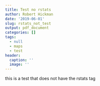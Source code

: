 ```yaml
---
title: Test no rstats
author: Robert Hickman
date: '2019-06-01'
slug: rstats_not_test
output: pdf_document
categories: []
tags:
  - null
  - maps
  - test
header:
  caption: ''
  image: ''
---
```


this is a test that does not have the rstats tag


